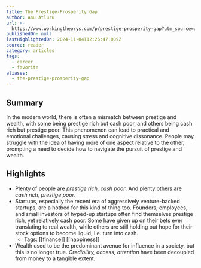 ```yaml
---
title: The Prestige-Prosperity Gap
author: Anu Atluru
url: >-
  https://www.workingtheorys.com/p/prestige-prosperity-gap?utm_source=post-email-title&publication_id=22717&post_id=145615583&utm_campaign=email-post-title&isFreemail=true&r=og9hp&triedRedirect=true&utm_medium=email
publishedOn: null
lastHighlightedOn: 2024-11-04T12:26:47.009Z
source: reader
category: articles
tags:
  - career
  - favorite
aliases:
  - the-prestige-prosperity-gap
---
```

## Summary

In the modern world, there is often a mismatch between prestige and wealth, with some being prestige rich but cash poor, and others being cash rich but prestige poor. This phenomenon can lead to practical and emotional challenges, causing stress and cognitive dissonance. People may struggle with the idea of having more of one aspect relative to the other, prompting a need to decide how to navigate the pursuit of prestige and wealth.

## Highlights
- Plenty of people are *prestige rich, cash poor*. And plenty others are *cash rich, prestige poor*.
- Startups, especially the recent era of aggressively venture-backed startups, are a hotbed for this kind of thing too. Founders, employees, and small investors of hyped-up startups often find themselves prestige rich, yet relatively cash poor. Some have given up on their bets ever translating to real wealth, while others are still holding out hope for their stock options to become liquid, i.e. turn into cash.
    - Tags: [[finance]] [[happiness]] 
- Wealth used to be the predominant avenue for influence in a society, but this is no longer true. *Credibility, access, attention* have been decoupled from money to a tangible extent.
